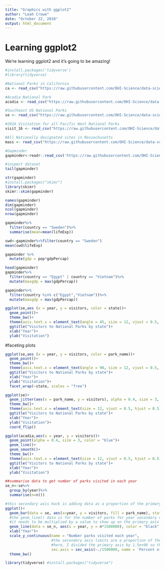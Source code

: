 ```yaml
---
title: "Graphics with ggplot2"
author: "Leah Crowe"
date: "October 22, 2018"
output: html_document
---
```


# Learning ggplot2

We're learning ggplot2 and it's going to be amazing!

```r
#install.packages('tidyverse')
#library(tidyverse)

#National Parks in California
ca <- read_csv("https://raw.githubusercontent.com/OHI-Science/data-science-training/master/data/ca.csv") 

#Acadia National Park
acadia <- read_csv("https://raw.githubusercontent.com/OHI-Science/data-science-training/master/data/acadia.csv")

#Southeast US National Parks
se <- read_csv("https://raw.githubusercontent.com/OHI-Science/data-science-training/master/data/se.csv")

#2016 Visitation for all Pacific West National Parks
visit_16 <- read_csv("https://raw.githubusercontent.com/OHI-Science/data-science-training/master/data/visit_16.csv")

#All Nationally designated sites in Massachusetts
mass <- read_csv("https://raw.githubusercontent.com/OHI-Science/data-science-training/master/data/mass.csv")
```

```r
#Gapminder
gapminder<-readr::read_csv('https://raw.githubusercontent.com/OHI-Science/data-science-training/master/data/gapminder.csv')

#inspect dataset
tail(gapminder)

str(gapminder)
#install.packages("skimr")
library(skimr)
skimr::skim(gapminder)

names(gapminder)
dim(gapminder)
ncol(gapminder)
nrow(gapminder)

gapminder%>%
  filter(country == "Sweden")%>%
  summarise(mean=mean(lifeExp))

swd<-gapminder%>%filter(country == "Sweden")
mean(swd$lifeExp)

gapminder %>%
  mutate(gdp = pop*gdpPercap)

head(gapminder)
gapminder%>%
  filter(country == "Egypt" | country == "Vietnam")%>%
  mutate(maxgdp = max(gdpPercap))

gapminder%>%
  filter(country %in% c("Egypt","Vietnam"))%>%
  mutate(maxgdp = max(gdpPercap))

```

```r
ggplot(se,aes (x = year, y = visitors, color = state))+
  geom_point()+
  theme_bw()+
  theme(axis.text.x = element_text(angle = 45, size = 12, vjust = 0.5, hjust = 0.5))+
  ggtitle("Visitors to National Parks by state")+
  xlab("Year")+
  ylab("Visitation")
```

#faceting plots
```r
ggplot(se,aes (x = year, y = visitors, color = park_name))+
  geom_point()+
  theme_bw()+
  theme(axis.text.x = element_text(angle = 90, size = 12, vjust = 0.5, hjust = 0.5))+
  ggtitle("Visitors to National Parks by state")+
  xlab("Year")+
  ylab("Visitation")+
  facet_wrap(~state, scales = "free")
```

```r
ggplot(se)+
  geom_jitter(aes(x = park_name, y = visitors), alpha = 0.4, size = 3, color = "blue")+
  theme_bw()+
  theme(axis.text.x = element_text(size = 12, vjust = 0.5, hjust = 0.5))+
  ggtitle("Visitors to National Parks by state")+
  xlab("Year")+
  ylab("Visitation")+
  coord_flip()
```

```r
ggplot(acadia,aes(x = year, y = visitors))+
  geom_point(alpha = 0.4, size = 3, color = "blue")+
  geom_line()+
  geom_smooth()+
  theme_bw()+
  theme(axis.text.x = element_text(size = 12, vjust = 0.5, hjust = 0.5))+
  ggtitle("Visitors to National Parks by state")+
  xlab("Year")+
  ylab("Visitation")
```


```r

##summarise data to get number of parks visited in each year
se_n<-se%>%
  group_by(year)%>%
  summarise(n=n())

#this secondary axis hack is adding data as a proportion of the primary data
ggplot()+
  geom_bar(data = se, aes(x=year, y = visitors, fill = park_name), stat = "identity")+
  #the geom_line() data is for the number of parks for year secondary data
  #it needs to be multiplied by a value to show up on the primary axis
  geom_line(data = se_n, aes(x = year, y = n*1500000), color = "black", size = 1)+
  xlab("Year")+
  scale_y_continuous(name = "Number parks visited each year",
                     #the secondary axis limits are a proportion of the primary axis
                     #here, I divided the primary axis by 1.5e+06 so that the limit on the right is 10
                     sec.axis = sec_axis(~./1500000, name = 'Percent of visitors'))+
  theme_bw()
```

```r
library(tidyverse) #install.packages("tidyverse")
```